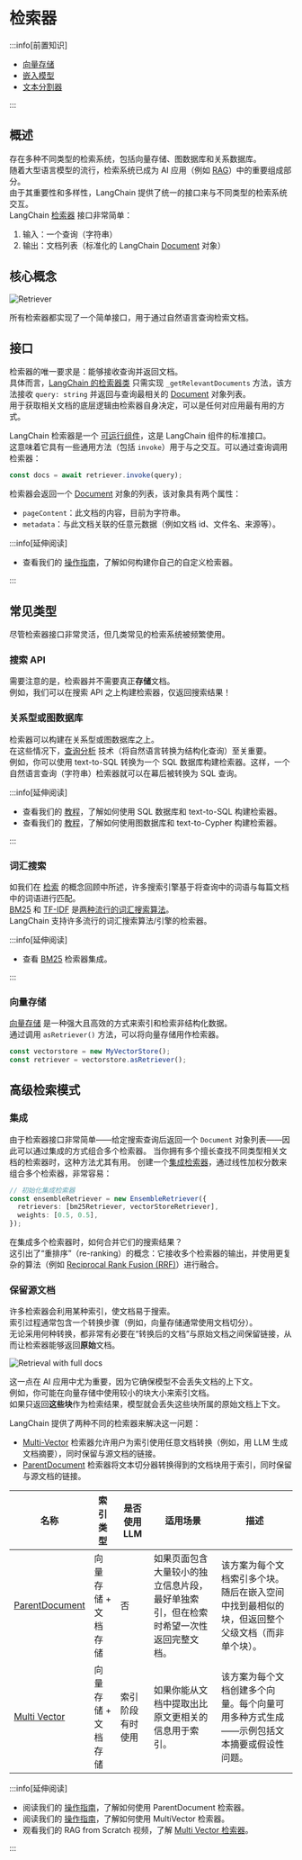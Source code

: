 # 检索器

<span data-heading-keywords="retriever,retrievers"></span>

:::info[前置知识]

- [向量存储](/docs/concepts/vectorstores/)
- [嵌入模型](/docs/concepts/embedding_models/)
- [文本分割器](/docs/concepts/text_splitters/)

:::

## 概述

存在多种不同类型的检索系统，包括向量存储、图数据库和关系数据库。  
随着大型语言模型的流行，检索系统已成为 AI 应用（例如 [RAG](/docs/concepts/rag/)）中的重要组成部分。  
由于其重要性和多样性，LangChain 提供了统一的接口来与不同类型的检索系统交互。  
LangChain [检索器](/docs/concepts/retrievers/) 接口非常简单：

1. 输入：一个查询（字符串）  
2. 输出：文档列表（标准化的 LangChain [Document](https://api.js.langchain.com/classes/_langchain_core.documents.Document.html) 对象）

## 核心概念

![Retriever](/img/retriever_concept.png)

所有检索器都实现了一个简单接口，用于通过自然语言查询检索文档。

## 接口

检索器的唯一要求是：能够接收查询并返回文档。  
具体而言，[LangChain 的检索器类](https://api.js.langchain.com/classes/_langchain_core.retrievers.BaseRetriever.html) 只需实现 `_getRelevantDocuments` 方法，该方法接收 `query: string` 并返回与查询最相关的 [Document](https://api.js.langchain.com/classes/_langchain_core.documents.Document.html) 对象列表。  
用于获取相关文档的底层逻辑由检索器自身决定，可以是任何对应用最有用的方式。

LangChain 检索器是一个 [可运行组件](/docs/how_to/lcel_cheatsheet/)，这是 LangChain 组件的标准接口。  
这意味着它具有一些通用方法（包括 `invoke`）用于与之交互。可以通过查询调用检索器：
```typescript
const docs = await retriever.invoke(query);
```
检索器会返回一个 [Document](https://api.js.langchain.com/classes/_langchain_core.documents.Document.html) 对象的列表，该对象具有两个属性：

- `pageContent`：此文档的内容，目前为字符串。
- `metadata`：与此文档关联的任意元数据（例如文档 id、文件名、来源等）。

:::info[延伸阅读]

- 查看我们的 [操作指南](/docs/how_to/custom_retriever/)，了解如何构建你自己的自定义检索器。

:::

## 常见类型

尽管检索器接口非常灵活，但几类常见的检索系统被频繁使用。

### 搜索 API

需要注意的是，检索器并不需要真正**存储**文档。  
例如，我们可以在搜索 API 之上构建检索器，仅返回搜索结果！

### 关系型或图数据库

检索器可以构建在关系型或图数据库之上。  
在这些情况下，[查询分析](/docs/concepts/retrieval/) 技术（将自然语言转换为结构化查询）至关重要。  
例如，你可以使用 text-to-SQL 转换为一个 SQL 数据库构建检索器。这样，一个自然语言查询（字符串）检索器就可以在幕后被转换为 SQL 查询。

:::info[延伸阅读]

- 查看我们的 [教程](/docs/tutorials/sql_qa/)，了解如何使用 SQL 数据库和 text-to-SQL 构建检索器。
- 查看我们的 [教程](/docs/tutorials/graph/)，了解如何使用图数据库和 text-to-Cypher 构建检索器。

:::

### 词汇搜索

如我们在 [检索](/docs/concepts/retrieval/) 的概念回顾中所述，许多搜索引擎基于将查询中的词语与每篇文档中的词语进行匹配。  
[BM25](https://en.wikipedia.org/wiki/Okapi_BM25#:~:text=BM25%20is%20a%20bag%2Dof,slightly%20different%20components%20and%20parameters.) 和 [TF-IDF](https://en.wikipedia.org/wiki/Tf%E2%80%93idf) 是[两种流行的词汇搜索算法](https://cameronrwolfe.substack.com/p/the-basics-of-ai-powered-vector-search?utm_source=profile&utm_medium=reader2)。  
LangChain 支持许多流行的词汇搜索算法/引擎的检索器。

:::info[延伸阅读]

- 查看 [BM25](/docs/integrations/retrievers/bm25/) 检索器集成。

:::

### 向量存储

[向量存储](/docs/concepts/vectorstores/) 是一种强大且高效的方式来索引和检索非结构化数据。  
通过调用 `asRetriever()` 方法，可以将向量存储用作检索器。
```typescript
const vectorstore = new MyVectorStore();
const retriever = vectorstore.asRetriever();
```
## 高级检索模式

### 集成

由于检索器接口非常简单——给定搜索查询后返回一个 `Document` 对象列表——因此可以通过集成的方式组合多个检索器。
当你拥有多个擅长查找不同类型相关文档的检索器时，这种方法尤其有用。
创建一个[集成检索器](/docs/how_to/ensemble_retriever/)，通过线性加权分数来组合多个检索器，非常容易：
```typescript
// 初始化集成检索器
const ensembleRetriever = new EnsembleRetriever({
  retrievers: [bm25Retriever, vectorStoreRetriever],
  weights: [0.5, 0.5],
});
```
在集成多个检索器时，如何合并它们的搜索结果？  
这引出了“重排序”（re-ranking）的概念：它接收多个检索器的输出，并使用更复杂的算法（例如 [Reciprocal Rank Fusion (RRF)](https://plg.uwaterloo.ca/~gvcormac/cormacksigir09-rrf.pdf)）进行融合。

### 保留源文档

许多检索器会利用某种索引，使文档易于搜索。  
索引过程通常包含一个转换步骤（例如，向量存储通常使用文档切分）。  
无论采用何种转换，都非常有必要在“转换后的文档”与原始文档之间保留链接，从而让检索器能够返回**原始**文档。

![Retrieval with full docs](/img/retriever_full_docs.png)

这一点在 AI 应用中尤为重要，因为它确保模型不会丢失文档的上下文。  
例如，你可能在向量存储中使用较小的块大小来索引文档。  
如果只返回**这些块**作为检索结果，模型就会丢失这些块所属的原始文档上下文。

LangChain 提供了两种不同的检索器来解决这一问题：  
- [Multi-Vector](/docs/how_to/multi_vector/) 检索器允许用户为索引使用任意文档转换（例如，用 LLM 生成文档摘要），同时保留与源文档的链接。  
- [ParentDocument](/docs/how_to/parent_document_retriever/) 检索器将文本切分器转换得到的文档块用于索引，同时保留与源文档的链接。

| 名称                                                      | 索引类型                    | 是否使用 LLM      | 适用场景                                                                                                                             | 描述                                                                                                                                                                                                              |
| --------------------------------------------------------- | --------------------------- | ----------------- | ------------------------------------------------------------------------------------------------------------------------------------ | ----------------------------------------------------------------------------------------------------------------------------------------------------------------------------------------------------------------- |
| [ParentDocument](/docs/how_to/parent_document_retriever/) | 向量存储 + 文档存储           | 否                | 如果页面包含大量较小的独立信息片段，最好单独索引，但在检索时希望一次性返回完整文档。 | 该方案为每个文档索引多个块。随后在嵌入空间中找到最相似的块，但返回整个父级文档（而非单个块）。                                                                                                                |
| [Multi Vector](/docs/how_to/multi_vector/)                | 向量存储 + 文档存储           | 索引阶段有时使用  | 如果你能从文档中提取出比原文更相关的信息用于索引。                                                                                  | 该方案为每个文档创建多个向量。每个向量可用多种方式生成——示例包括文本摘要或假设性问题。                                                                                                                      |

:::info[延伸阅读]

- 阅读我们的 [操作指南](/docs/how_to/parent_document_retriever/)，了解如何使用 ParentDocument 检索器。  
- 阅读我们的 [操作指南](/docs/how_to/multi_vector/)，了解如何使用 MultiVector 检索器。  
- 观看我们的 RAG from Scratch 视频，了解 [Multi Vector 检索器](https://youtu.be/gTCU9I6QqCE?feature=shared)。

:::
